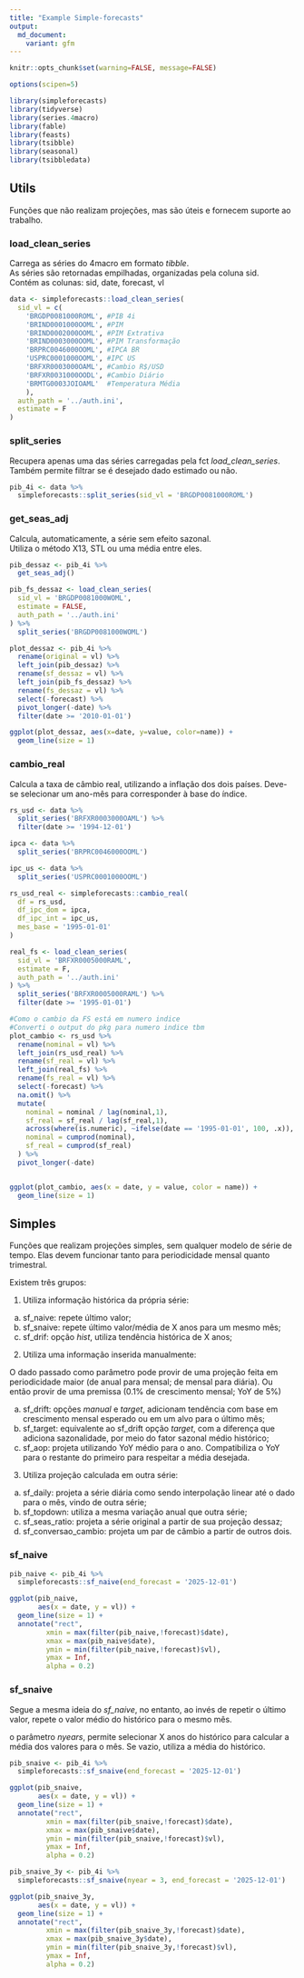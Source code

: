 ```yaml
---
title: "Example Simple-forecasts"
output:
  md_document:
    variant: gfm
---
```


```r
knitr::opts_chunk$set(warning=FALSE, message=FALSE)
```

```r

options(scipen=5)

library(simpleforecasts)
library(tidyverse)
library(series.4macro)
library(fable)
library(feasts)
library(tsibble)
library(seasonal)
library(tsibbledata)

```

## Utils

Funções que não realizam projeções, mas são úteis e fornecem suporte ao trabalho.

### load_clean_series

Carrega as séries do 4macro em formato _tibble_.  
As séries são retornadas empilhadas, organizadas pela coluna sid.  
Contém as colunas: sid, date, forecast, vl  


```r
data <- simpleforecasts::load_clean_series(
  sid_vl = c(
    'BRGDP0081000ROML', #PIB 4i
    'BRIND0001000OOML', #PIM
    'BRIND0002000OOML', #PIM Extrativa
    'BRIND0003000OOML', #PIM Transformação
    'BRPRC0046000OOML', #IPCA BR
    'USPRC0001000OOML', #IPC US
    'BRFXR0003000OAML', #Cambio R$/USD
    'BRFXR0031000OODL', #Cambio Diário
    'BRMTG0003JOIOAML'  #Temperatura Média
    ),
  auth_path = '../auth.ini',
  estimate = F
)
```

### split_series

Recupera apenas uma das séries carregadas pela fct _load_clean_series_.  
Também permite filtrar se é desejado dado estimado ou não.  

```r
pib_4i <- data %>% 
  simpleforecasts::split_series(sid_vl = 'BRGDP0081000ROML')
```


### get_seas_adj

Calcula, automaticamente, a série sem efeito sazonal.   
Utiliza o método X13, STL ou uma média entre eles.  

```r
pib_dessaz <- pib_4i %>% 
  get_seas_adj()
```

```r
pib_fs_dessaz <- load_clean_series(
  sid_vl = 'BRGDP0081000WOML',
  estimate = FALSE,
  auth_path = '../auth.ini'
) %>% 
  split_series('BRGDP0081000WOML')
```


```r
plot_dessaz <- pib_4i %>% 
  rename(original = vl) %>% 
  left_join(pib_dessaz) %>% 
  rename(sf_dessaz = vl) %>% 
  left_join(pib_fs_dessaz) %>% 
  rename(fs_dessaz = vl) %>% 
  select(-forecast) %>% 
  pivot_longer(-date) %>% 
  filter(date >= '2010-01-01')

ggplot(plot_dessaz, aes(x=date, y=value, color=name)) +
  geom_line(size = 1)
```

### cambio_real

Calcula a taxa de câmbio real, utilizando a inflação dos dois países.
Deve-se selecionar um ano-mês para corresponder à base do índice.

```r
rs_usd <- data %>% 
  split_series('BRFXR0003000OAML') %>% 
  filter(date >= '1994-12-01')

ipca <- data %>% 
  split_series('BRPRC0046000OOML')

ipc_us <- data %>% 
  split_series('USPRC0001000OOML')
```

```r
rs_usd_real <- simpleforecasts::cambio_real(
  df = rs_usd,
  df_ipc_dom = ipca,
  df_ipc_int = ipc_us,
  mes_base = '1995-01-01'
) 
```
```r
real_fs <- load_clean_series(
  sid_vl = 'BRFXR0005000RAML',
  estimate = F,
  auth_path = '../auth.ini'
) %>% 
  split_series('BRFXR0005000RAML') %>% 
  filter(date >= '1995-01-01')
```


```r
#Como o cambio da FS está em numero indice
#Converti o output do pkg para numero indice tbm
plot_cambio <- rs_usd %>% 
  rename(nominal = vl) %>% 
  left_join(rs_usd_real) %>% 
  rename(sf_real = vl) %>% 
  left_join(real_fs) %>% 
  rename(fs_real = vl) %>% 
  select(-forecast) %>% 
  na.omit() %>% 
  mutate(
    nominal = nominal / lag(nominal,1),
    sf_real = sf_real / lag(sf_real,1),
    across(where(is.numeric), ~ifelse(date == '1995-01-01', 100, .x)),
    nominal = cumprod(nominal),
    sf_real = cumprod(sf_real)
  ) %>% 
  pivot_longer(-date)


ggplot(plot_cambio, aes(x = date, y = value, color = name)) +
  geom_line(size = 1)
```

## Simples

Funções que realizam projeções simples, sem qualquer modelo de série de tempo. 
Elas devem funcionar tanto para periodicidade mensal quanto trimestral.

Existem três grupos:

1) Utiliza informação histórica da própria série:

a) sf_naive: repete último valor;
b) sf_snaive: repete último valor/média de X anos para um mesmo mês;
c) sf_drif: opção _hist_, utiliza tendência histórica de X anos;

2) Utiliza uma informação inserida manualmente: 

O dado passado como parâmetro pode provir de uma projeção feita em periodicidade maior (de anual para mensal; de mensal para diária). Ou então provir de uma premissa (0.1% de crescimento mensal; YoY de 5%)

a) sf_drift: opções _manual_ e _target_, adicionam tendência com base em crescimento mensal esperado ou em um alvo para o último mês;
b) sf_target: equivalente ao sf_drift opção _target_, com a diferença que adiciona sazonalidade, por meio do fator sazonal médio histórico;
c) sf_aop: projeta utilizando YoY médio para o ano. Compatibiliza o YoY para o restante do primeiro para respeitar a média desejada.

3) Utiliza projeção calculada em outra série:

a) sf_daily: projeta a série diária como sendo interpolação linear até o dado para o mês, vindo de outra série;
b) sf_topdown: utiliza a mesma variação anual que outra série;
c) sf_seas_ratio: projeta a série original a partir de sua projeção dessaz;
d) sf_conversao_cambio: projeta um par de câmbio a partir de outros dois.

### sf_naive

```r
pib_naive <- pib_4i %>% 
  simpleforecasts::sf_naive(end_forecast = '2025-12-01')
```

```r
ggplot(pib_naive,
       aes(x = date, y = vl)) +
  geom_line(size = 1) +
  annotate("rect",
         xmin = max(filter(pib_naive,!forecast)$date),
         xmax = max(pib_naive$date),
         ymin = min(filter(pib_naive,!forecast)$vl),
         ymax = Inf,
         alpha = 0.2)
```
### sf_snaive

Segue a mesma ideia do _sf_naive_, no entanto, ao invés de repetir o último valor, repete o valor médio do histórico para o mesmo mês. 

o parâmetro _nyears_, permite selecionar X anos do histórico para calcular a média dos valores para o mês. Se vazio, utiliza a média do histórico.

```r
pib_snaive <- pib_4i %>% 
  simpleforecasts::sf_snaive(end_forecast = '2025-12-01')
```

```r
ggplot(pib_snaive,
       aes(x = date, y = vl)) +
  geom_line(size = 1) +
  annotate("rect",
         xmin = max(filter(pib_snaive,!forecast)$date),
         xmax = max(pib_snaive$date),
         ymin = min(filter(pib_snaive,!forecast)$vl),
         ymax = Inf,
         alpha = 0.2)
```

```r
pib_snaive_3y <- pib_4i %>% 
  simpleforecasts::sf_snaive(nyear = 3, end_forecast = '2025-12-01')
```

```r
ggplot(pib_snaive_3y,
       aes(x = date, y = vl)) +
  geom_line(size = 1) +
  annotate("rect",
         xmin = max(filter(pib_snaive_3y,!forecast)$date),
         xmax = max(pib_snaive_3y$date),
         ymin = min(filter(pib_snaive_3y,!forecast)$vl),
         ymax = Inf,
         alpha = 0.2)
```
